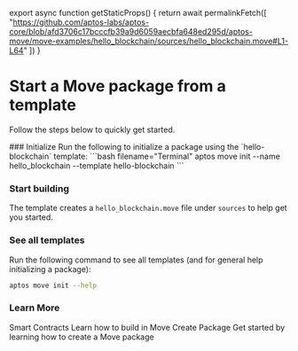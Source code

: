 
export async function getStaticProps() {
  return await permalinkFetch([
    "https://github.com/aptos-labs/aptos-core/blob/afd3706c17bcccfb39a9d6059aecbfa648ed295d/aptos-move/move-examples/hello_blockchain/sources/hello_blockchain.move#L1-L64"
  ])
}

# Start a Move package from a template
Follow the steps below to quickly get started.

<Steps>
  ### Initialize
  Run the following to initialize a package using the `hello-blockchain` template:
  ```bash filename="Terminal"
  aptos move init --name hello_blockchain --template hello-blockchain
  ```

  ### Start building
  The template creates a `hello_blockchain.move` file under `sources` to help get you started.
  <RemoteCodeblock
    permalink="https://github.com/aptos-labs/aptos-core/blob/afd3706c17bcccfb39a9d6059aecbfa648ed295d/aptos-move/move-examples/hello_blockchain/sources/hello_blockchain.move#L1-L64"
  />

  ### See all templates
  Run the following command to see all templates (and for general help initializing a package):
  ```bash
  aptos move init --help
  ```

  ### Learn More
  <Card href="../smart-contracts">
    <Card.Title>Smart Contracts</Card.Title>
    <Card.Description>Learn how to build in Move</Card.Description>
  </Card>
  <Card href="../smart-contracts/create-package">
    <Card.Title>Create Package</Card.Title>
    <Card.Description>Get started by learning how to create a Move package</Card.Description>
  </Card>

</Steps>

